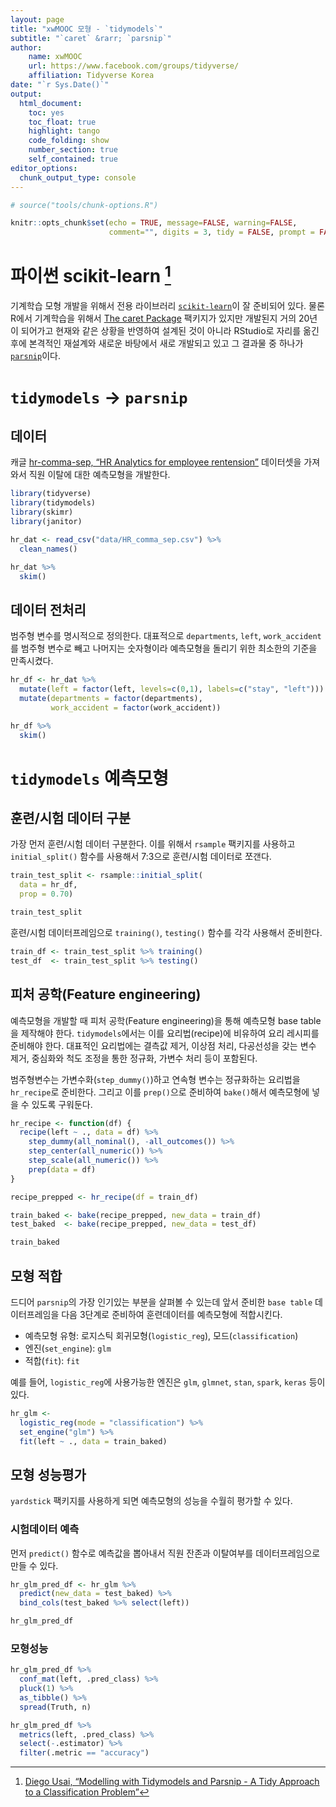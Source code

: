 ```yaml
---
layout: page
title: "xwMOOC 모형 - `tidymodels`"
subtitle: "`caret` &rarr; `parsnip`"
author:
    name: xwMOOC
    url: https://www.facebook.com/groups/tidyverse/
    affiliation: Tidyverse Korea
date: "`r Sys.Date()`"
output:
  html_document: 
    toc: yes
    toc_float: true
    highlight: tango
    code_folding: show
    number_section: true
    self_contained: true
editor_options: 
  chunk_output_type: console
---
```

 
``` r
# source("tools/chunk-options.R")

knitr::opts_chunk$set(echo = TRUE, message=FALSE, warning=FALSE,
                      comment="", digits = 3, tidy = FALSE, prompt = FALSE, fig.align = 'center')
```

# 파이썬 scikit-learn [^parsnip-medium] {#tidymodels-caret}

[^parsnip-medium]: [Diego Usai, "Modelling with Tidymodels and Parsnip - A Tidy Approach to a Classification Problem"](https://towardsdatascience.com/modelling-with-tidymodels-and-parsnip-bae2c01c131c)

기계학습 모형 개발을 위해서 전용 라이브러리 [`scikit-learn`](https://scikit-learn.org/stable/)이 잘 준비되어 있다. 물론 R에서 기계학습을 위해서 [The caret Package](http://topepo.github.io/caret/index.html) 팩키지가 있지만 개발된지 거의 20년이 되어가고 현재와 같은 상황을 반영하여 설계된 것이 아니라 RStudio로 자리를 옮긴 후에 본격적인 재설계와 새로운 바탕에서 새로 개발되고 있고 그 결과물 중 하나가 [`parsnip`](https://github.com/tidymodels/parsnip)이다.

# `tidymodels` &rarr; `parsnip` {#parsnip}

## 데이터 {#parsnip-dataset}

캐글 [hr-comma-sep, "HR Analytics for employee rentension"](https://www.kaggle.com/pankeshpatel/hrcommasep) 데이터셋을 가져와서 직원 이탈에 대한 예측모형을 개발한다.

```r
library(tidyverse)
library(tidymodels)
library(skimr)
library(janitor)

hr_dat <- read_csv("data/HR_comma_sep.csv") %>% 
  clean_names()

hr_dat %>% 
  skim()
```

## 데이터 전처리 {#parsnip-dataset-preprocessing}

범주형 변수를 명시적으로 정의한다. 대표적으로 `departments`, `left`, `work_accident`를 범주형 변수로 빼고 나머지는 숫자형이라 예측모형을 돌리기 위한 최소한의 기준을 만족시켰다.

```r
hr_df <- hr_dat %>% 
  mutate(left = factor(left, levels=c(0,1), labels=c("stay", "left"))) %>%
  mutate(departments = factor(departments),
         work_accident = factor(work_accident))

hr_df %>% 
  skim()
```

# `tidymodels` 예측모형 {#parsnip-modeling}

## 훈련/시험 데이터 구분 {#parsnip-modeling-split}

가장 먼저 훈련/시험 데이터 구분한다. 이를 위해서 `rsample` 팩키지를 사용하고 `initial_split()` 함수를 사용해서 7:3으로 훈련/시험 데이터로 쪼갠다.

```r
train_test_split <- rsample::initial_split(
  data = hr_df,     
  prop = 0.70)

train_test_split
```

훈련/시험 데이터프레임으로 `training()`, `testing()` 함수를 각각 사용해서 준비한다.

```r
train_df <- train_test_split %>% training() 
test_df  <- train_test_split %>% testing()
```

## 피처 공학(Feature engineering) {#parsnip-modeling-preprocessing}

예측모형을 개발할 때 피처 공학(Feature engineering)을 통해 예측모형 base table을 제작해야 한다. `tidymodels`에서는 이를 요리법(recipe)에 비유하여 요리 레시피를 준비해야 한다. 대표적인 요리법에는 결측값 제거, 이상점 처리, 다공선성을 갖는 변수 제거, 중심화와 척도 조정을 통한 정규화, 가변수 처리 등이 포함된다.

범주형변수는 가변수화(`step_dummy()`)하고 연속형 변수는 정규화하는 요리법을 `hr_recipe`로 준비한다. 그리고 이를 `prep()`으로 준비하여 `bake()`해서 예측모형에 넣을 수 있도록 구워둔다.

```r
hr_recipe <- function(df) {
  recipe(left ~ ., data = df) %>%
    step_dummy(all_nominal(), -all_outcomes()) %>%
    step_center(all_numeric()) %>%
    step_scale(all_numeric()) %>%
    prep(data = df)
}

recipe_prepped <- hr_recipe(df = train_df)

train_baked <- bake(recipe_prepped, new_data = train_df)
test_baked  <- bake(recipe_prepped, new_data = test_df)

train_baked
```

## 모형 적합 {#parsnip-modeling-fit}

드디어 `parsnip`의 가장 인기있는 부분을 살펴볼 수 있는데 앞서 준비한 `base table` 데이터프레임을 다음 3단계로 준비하여 훈련데이터를 예측모형에 적합시킨다.

- 예측모형 유형: 로지스틱 회귀모형(`logistic_reg`), 모드(`classification`)
- 엔진(`set_engine`): `glm`
- 적합(`fit`): `fit`

예를 들어, `logistic_reg`에 사용가능한 엔진은 `glm`, `glmnet`, `stan`, `spark`, `keras` 등이 있다.

```r
hr_glm <-
  logistic_reg(mode = "classification") %>%
  set_engine("glm") %>%
  fit(left ~ ., data = train_baked)
```

## 모형 성능평가 {#parsnip-modeling-performance}

`yardstick` 팩키지를 사용하게 되면 예측모형의 성능을 수월히 평가할 수 있다.

### 시험데이터 예측 {#parsnip-modeling-performance-predict}

먼저 `predict()` 함수로 예측값을 뽑아내서 직원 잔존과 이탈여부를 데이터프레임으로 만들 수 있다.
 
```r
hr_glm_pred_df <- hr_glm %>%
  predict(new_data = test_baked) %>%
  bind_cols(test_baked %>% select(left))

hr_glm_pred_df
```

### 모형성능 {#parsnip-modeling-performance-metrics}

```r
hr_glm_pred_df %>%
  conf_mat(left, .pred_class) %>%
  pluck(1) %>%
  as_tibble() %>%
  spread(Truth, n)

hr_glm_pred_df %>%
  metrics(left, .pred_class) %>%
  select(-.estimator) %>%
  filter(.metric == "accuracy") 
```

